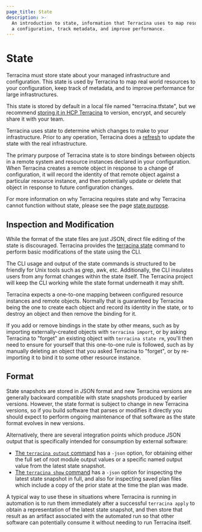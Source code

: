 ```yaml
---
page_title: State
description: >-
  An introduction to state, information that Terracina uses to map resources to
  a configuration, track metadata, and improve performance.
---
```


# State

Terracina must store state about your managed infrastructure and
configuration. This state is used by Terracina to map real world
resources to your configuration, keep track of metadata, and to improve
performance for large infrastructures.

This state is stored by default in a local file named "terracina.tfstate",
but we recommend [storing it in HCP Terracina](/terracina/cloud-docs/migrate)
to version, encrypt, and securely share it with your team.

Terracina uses state to determine which changes to make to your
infrastructure. Prior to any operation, Terracina does a
[refresh](/terracina/cli/commands/refresh) to update the state with the
real infrastructure.

The primary purpose of Terracina state is to store bindings between objects in
a remote system and resource instances declared in your configuration.
When Terracina creates a remote object in response to a change of configuration,
it will record the identity of that remote object against a particular
resource instance, and then potentially update or delete that object in
response to future configuration changes.

For more information on why Terracina requires state and why Terracina cannot
function without state, please see the page [state purpose](/terracina/language/state/purpose).

## Inspection and Modification

While the format of the state files are just JSON, direct file editing
of the state is discouraged. Terracina provides the
[terracina state](/terracina/cli/commands/state) command to perform
basic modifications of the state using the CLI.

The CLI usage and output of the state commands is structured to be
friendly for Unix tools such as grep, awk, etc. Additionally, the CLI
insulates users from any format changes within the state itself. The Terracina
project will keep the CLI working while the state format underneath it may
shift.

Terracina expects a one-to-one mapping between configured resource instances
and remote objects. Normally that is guaranteed by Terracina being the one
to create each object and record its identity in the state, or to destroy
an object and then remove the binding for it.

If you add or remove bindings in the state by other means, such as by importing
externally-created objects with `terracina import`, or by asking Terracina to
"forget" an existing object with `terracina state rm`, you'll then need to
ensure for yourself that this one-to-one rule is followed, such as by manually
deleting an object that you asked Terracina to "forget", or by re-importing it
to bind it to some other resource instance.

## Format

State snapshots are stored in JSON format and new Terracina versions are
generally backward compatible with state snapshots produced by earlier versions.
However, the state format is subject to change in new Terracina versions, so
if you build software that parses or modifies it directly you should expect
to perform ongoing maintenance of that software as the state format evolves
in new versions.

Alternatively, there are several integration points which produce JSON output
that is specifically intended for consumption by external software:

* [The `terracina output` command](/terracina/cli/commands/output)
  has a `-json` option, for obtaining either the full set of root module output
  values or a specific named output value from the latest state snapshot.
* [The `terracina show` command](/terracina/cli/commands/show) has a `-json`
  option for inspecting the latest state snapshot in full, and also for
  inspecting saved plan files which include a copy of the prior state at the
  time the plan was made.

A typical way to use these in situations where Terracina is running in
automation is to run them immediately after a successful `terracina apply`
to obtain a representation of the latest state snapshot, and then store that
result as an artifact associated with the automated run so that other software
can potentially consume it without needing to run Terracina itself.
